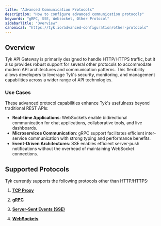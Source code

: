 ```yaml
---
title: "Advanced Communication Protocols"
description: "How to configure advanced communication protocols"
keywords: "gRPC, SSE, Websocket, Other Protocol"
sidebarTitle: "Overview"
canonical: "https://tyk.io/advanced-configuration/other-protocols"
---
```


## Overview

Tyk API Gateway is primarily designed to handle HTTP/HTTPS traffic, but it also provides robust support for several other protocols to accommodate modern API architectures and communication patterns. This flexibility allows developers to leverage Tyk's security, monitoring, and management capabilities across a wider range of API technologies.

### Use Cases

These advanced protocol capabilities enhance Tyk's usefulness beyond traditional REST APIs:

-   **Real-time Applications**: WebSockets enable bidirectional communication for chat applications, collaborative tools, and live dashboards.
-   **Microservices Communication**: gRPC support facilitates efficient inter-service communication with strong typing and performance benefits.
-   **Event-Driven Architectures**: SSE enables efficient server-push notifications without the overhead of maintaining WebSocket connections.

## Supported Protocols

Tyk currently supports the following protocols other than HTTP/HTTPS:

1. **[TCP Proxy](/5.9/key-concepts/tcp-proxy)**

2. **[gRPC](/5.9/key-concepts/grpc-proxy)**

3. **[Server-Sent Events (SSE)](/5.9/advanced-configuration/sse-proxy)**

4. **[WebSockets](/5.9/advanced-configuration/websockets)**